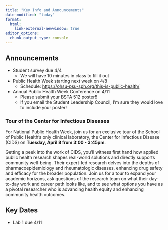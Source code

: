 ```yaml
---
title: "Key Info and Announcements"
date-modified: "today"
format: 
  html:
    link-external-newwindow: true
editor_options: 
  chunk_output_type: console
---
```


## Announcements

- Student survey due 4/4
  - We will have 10 minutes in class to fill it out
- Public Health Week starting next week on 4/8
  - Schedule: <https://ohsu-psu-sph.org/this-is-public-health/>
- Annual Public Health Week Conference on 4/11
  - Please submit your BSTA 512 poster!! 
  - If you email the Student Leadership Council, I'm sure they would love to include your poster!

### Tour of the Center for Infectious Diseases

For National Public Health Week, join us for an exclusive tour of the School of Public Health's only clinical laboratory, the Center for Infectious Disease (CIDS) on **Tuesday, April 8 from 3:00 - 3:45pm**. 

Getting a peek into the work of CIDS, you'll witness first hand how applied public health research shapes real-world solutions and directly supports community well-being. Their expert-led research delves into the depths of pharmacoepidemiology and rheumatologic diseases, enhancing drug safety and efficacy for the broader population. Join us for a tour to expand your academic horizons, ask questions of the research team on what their day-to-day work and career path looks like, and to see what options you have as a pivotal researcher who is advancing health equity and enhancing community health outcomes.

## Key Dates

- Lab 1 due 4/11
